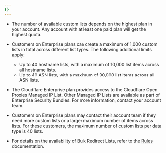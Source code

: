 ```yaml
---
{}
---
```


- The number of available custom lists depends on the highest plan in your account. Any account with at least one paid plan will get the highest quota.

- Customers on Enterprise plans can create a maximum of 1,000 custom lists in total across different list types. The following additional limits apply:

  - Up to 40 hostname lists, with a maximum of 10,000 list items across all hostname lists.
  - Up to 40 ASN lists, with a maximum of 30,000 list items across all ASN lists.

- The Cloudflare Enterprise plan provides access to the Cloudflare Open Proxies Managed IP List. Other Managed IP Lists are available as part of Enterprise Security Bundles. For more information, contact your account team.

- Customers on Enterprise plans may contact their account team if they need more custom lists or a larger maximum number of items across lists. For these customers, the maximum number of custom lists per data type is 40 lists.

- For details on the availability of Bulk Redirect Lists, refer to the [Rules](/rules/url-forwarding/#availability) documentation.
